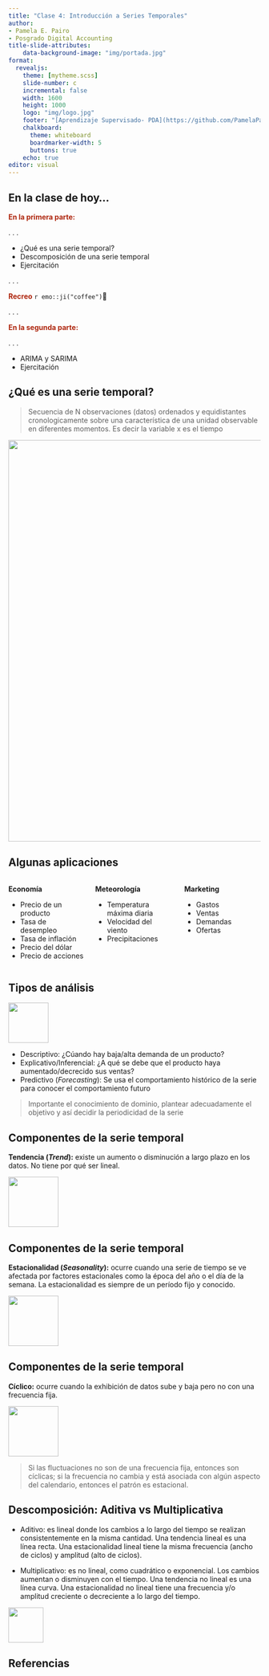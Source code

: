 ---
title: "Clase 4: Introducción a Series Temporales"
author: 
- Pamela E. Pairo
- Posgrado Digital Accounting
title-slide-attributes:
    data-background-image: "img/portada.jpg"
format: 
  revealjs:
    theme: [mytheme.scss]
    slide-number: c
    incremental: false
    width: 1600
    height: 1000
    logo: "img/logo.jpg"
    footer: "[Aprendizaje Supervisado- PDA](https://github.com/PamelaPairo/clases_pda)"
    chalkboard:
      theme: whiteboard
      boardmarker-width: 5
      buttons: true
    echo: true
editor: visual
---

## En la clase de hoy...

[**En la primera parte:**]{style="color: #ae260e;"}

. . .

-   ¿Qué es una serie temporal?
-   Descomposición de una serie temporal
-   Ejercitación

. . .

[**Recreo**]{style="color: #ae260e;"} `r emo::ji("coffee")`🧉

. . .

[**En la segunda parte:**]{style="color: #ae260e;"}

. . .

-   ARIMA y SARIMA
-   Ejercitación

## ¿Qué es una serie temporal?

> Secuencia de N observaciones (datos) ordenados y equidistantes cronologicamente sobre una característica de una unidad observable en diferentes momentos. Es decir la variable x es el tiempo

![](https://support.minitab.com/es-mx/minitab/20/media/generated-content/images/time_scale_default_ticks.png){.fragment width="800" fig-align="center"}

## Algunas aplicaciones

::: incremental
::: columns
::: {.column width="33%"}

**Economía**

- Precio de un producto
- Tasa de desempleo
- Tasa de inflación
- Precio del dólar
- Precio de acciones
:::

::: {.column width="34%"}

**Meteorología**

- Temperatura máxima diaria
- Velocidad del viento
- Precipitaciones

:::

::: {.column width="33%"}

**Marketing**

- Gastos
- Ventas
- Demandas
- Ofertas

:::
:::
:::

## Tipos de análisis

![](img/st.png){.fragment width="80" fig-align="center"}

::: incremental
- Descriptivo: ¿Cúando hay baja/alta demanda de un producto?
- Explicativo/Inferencial: ¿A qué se debe que el producto haya aumentado/decrecido sus ventas?
- Predictivo (_Forecasting_): Se usa el comportamiento histórico de la serie para conocer el comportamiento futuro

:::

> Importante el conocimiento de dominio, plantear adecuadamente el objetivo y así decidir la periodicidad de la serie

## Componentes de la serie temporal

**Tendencia (_Trend_):** existe un aumento o disminución a largo plazo en los datos. No tiene por qué ser lineal.

![](img/trend.png){.fragment width="100" fig-align="center"}


## Componentes de la serie temporal

**Estacionalidad (_Seasonality_):** ocurre cuando una serie de tiempo se ve afectada por factores estacionales como la época del año o el día de la semana. La estacionalidad es siempre de un período fijo y conocido.

![](img/seas_trend.png){.fragment width="100" fig-align="center"}

## Componentes de la serie temporal

**Cíclico:** ocurre cuando la exhibición de datos sube y baja pero no con una frecuencia fija.

![](img/cycle.png){.fragment width="100" fig-align="center"}

> Si las fluctuaciones no son de una frecuencia fija, entonces son cíclicas; si la frecuencia no cambia y está asociada con algún aspecto del calendario, entonces el patrón es estacional.

## Descomposición: Aditiva vs Multiplicativa

- Aditivo: es lineal donde los cambios a lo largo del tiempo se realizan consistentemente en la misma cantidad. Una tendencia lineal es una línea recta. Una estacionalidad lineal tiene la misma frecuencia (ancho de ciclos) y amplitud (alto de ciclos).

- Multiplicativo: es no lineal, como cuadrático o exponencial. Los cambios aumentan o disminuyen con el tiempo. Una tendencia no lineal es una línea curva. Una estacionalidad no lineal tiene una frecuencia y/o amplitud creciente o decreciente a lo largo del tiempo.

![](img/admul.png){.fragment width="70" fig-align="center"}

## Referencias


